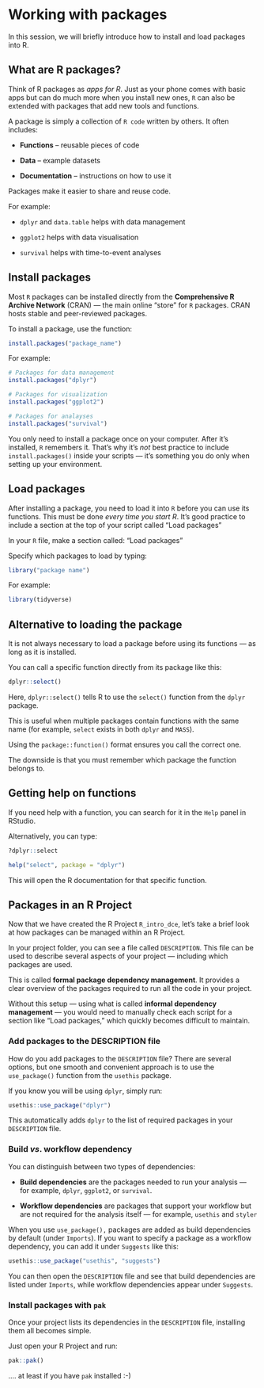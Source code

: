 # Working with packages

In this session, we will briefly introduce how to install and load packages into R.

## What are R packages?

Think of R packages as *apps for R*. Just as your phone comes with basic apps but can do much more when you install new ones, `R` can also be extended with packages that add new tools and functions.

A package is simply a collection of `R code` written by others. It often includes:

-   **Functions** – reusable pieces of code

-   **Data** – example datasets

-   **Documentation** – instructions on how to use it

Packages make it easier to share and reuse code.

For example:

-   `dplyr` and `data.table` helps with data management

-   `ggplot2` helps with data visualisation

-   `survival` helps with time-to-event analyses

## Install packages

Most `R` packages can be installed directly from the **Comprehensive R Archive Network** (CRAN) — the main online “store” for `R` packages. CRAN hosts stable and peer-reviewed packages.

To install a package, use the function:

```r
install.packages("package_name")
```

For example:

```r

# Packages for data management
install.packages("dplyr")

# Packages for visualization
install.packages("ggplot2")

# Packages for analayses
install.packages("survival")
```

You only need to install a package once on your computer. After it’s installed, `R` remembers it. That’s why it’s *not* best practice to include `install.packages()` inside your scripts — it’s something you do only when setting up your environment.

## Load packages

After installing a package, you need to load it into `R` before you can use its functions. This must be done *every time you start R*. It’s good practice to include a section at the top of your script called “Load packages”

In your `R` file, make a section called: "Load packages"

Specify which packages to load by typing:

```r
library("package name")
```

For example:

```r
library(tidyverse)
```

## Alternative to loading the package

It is not always necessary to load a package before using its functions — as long as it is installed.

You can call a specific function directly from its package like this:

```r
dplyr::select()
```

Here, `dplyr::select()` tells R to use the `select()` function from the `dplyr` package.\

This is useful when multiple packages contain functions with the same name (for example, `select` exists in both `dplyr` and `MASS`).\

Using the `package::function()` format ensures you call the correct one.\

The downside is that you must remember which package the function belongs to.

## Getting help on functions

If you need help with a function, you can search for it in the `Help` panel in RStudio.\

Alternatively, you can type:

```r
?dplyr::select

help("select", package = "dplyr")
```

This will open the R documentation for that specific function.

## Packages in an R Project

Now that we have created the R Project `R_intro_dce`, let’s take a brief look at how packages can be managed within an R Project.

In your project folder, you can see a file called `DESCRIPTION`. This file can be used to describe several aspects of your project — including which packages are used.

This is called **formal package dependency management**. It provides a clear overview of the packages required to run all the code in your project.

Without this setup — using what is called **informal dependency management** — you would need to manually check each script for a section like “Load packages,” which quickly becomes difficult to maintain.

### Add packages to the DESCRIPTION file

How do you add packages to the `DESCRIPTION` file? There are several options, but one smooth and convenient approach is to use the `use_package()` function from the `usethis` package.

If you know you will be using `dplyr`, simply run:

```r
usethis::use_package("dplyr")
```

This automatically adds `dplyr` to the list of required packages in your `DESCRIPTION` file.

### Build *vs*. workflow dependency

You can distinguish between two types of dependencies:

-   **Build dependencies** are the packages needed to run your analysis — for example, `dplyr`, `ggplot2`, or `survival`.

-   **Workflow dependencies** are packages that support your workflow but are not required for the analysis itself — for example, `usethis` and `styler`

When you use `use_package(),` packages are added as build dependencies by default (under `Imports`). If you want to specify a package as a workflow dependency, you can add it under `Suggests` like this:

```r
usethis::use_package("usethis", "suggests")
```

You can then open the `DESCRIPTION` file and see that build dependencies are listed under `Imports`, while workflow dependencies appear under `Suggests`.

### Install packages with `pak`

Once your project lists its dependencies in the `DESCRIPTION` file, installing them all becomes simple.

Just open your R Project and run:

```r
pak::pak()
```

.... at least if you have `pak` installed :-)
